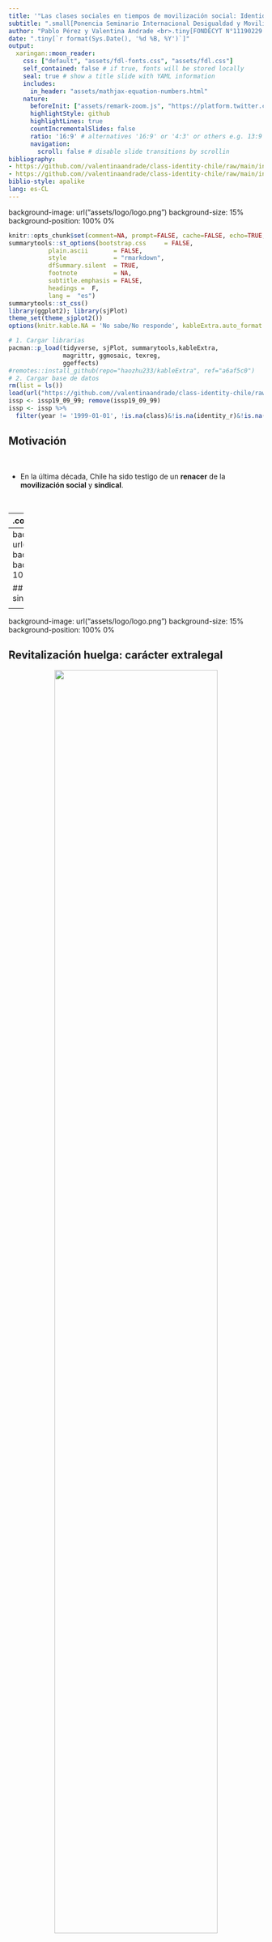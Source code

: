 ```yaml
---
title: '"Las clases sociales en tiempos de movilización social: Identidad de clases y revitalización sindical en Chile (2009-2019)"'
subtitle: ".small[Ponencia Seminario Internacional Desigualdad y Movilidad Social en América Latina (DEMOSAL)]<br>"
author: "Pablo Pérez y Valentina Andrade <br>.tiny[FONDECYT N°11190229 'Determinantes institucionales y políticos del conflicto entre empresarios y trabajadores: los casos de Argentina y Chile en perspectiva comparada']"
date: ".tiny[`r format(Sys.Date(), '%d %B, %Y')`]"
output:
  xaringan::moon_reader:
    css: ["default", "assets/fdl-fonts.css", "assets/fdl.css"]
    self_contained: false # if true, fonts will be stored locally
    seal: true # show a title slide with YAML information
    includes:
      in_header: "assets/mathjax-equation-numbers.html"
    nature:
      beforeInit: ["assets/remark-zoom.js", "https://platform.twitter.com/widgets.js"]
      highlightStyle: github
      highlightLines: true
      countIncrementalSlides: false
      ratio: '16:9' # alternatives '16:9' or '4:3' or others e.g. 13:9
      navigation:
        scroll: false # disable slide transitions by scrollin
bibliography:
- https://github.com//valentinaandrade/class-identity-chile/raw/main/input/bib/paper-bibliography.bib
- https://github.com//valentinaandrade/class-identity-chile/raw/main/input/bib/packages.bib
biblio-style: apalike
lang: es-CL
---
```

background-image: url("assets/logo/logo.png")
background-size: 15%
background-position: 100% 0%


```r
knitr::opts_chunk$set(comment=NA, prompt=FALSE, cache=FALSE, echo=TRUE, results='asis', message = F, warning = F)
summarytools::st_options(bootstrap.css     = FALSE,
           plain.ascii       = FALSE,   
           style             = "rmarkdown",
           dfSummary.silent  = TRUE, 
           footnote          = NA,
           subtitle.emphasis = FALSE,
           headings =  F,
           lang =  "es")
summarytools::st_css()
library(ggplot2); library(sjPlot)
theme_set(theme_sjplot2())
options(knitr.kable.NA = 'No sabe/No responde', kableExtra.auto_format = FALSE)
```


```r
# 1. Cargar librarias
pacman::p_load(tidyverse, sjPlot, summarytools,kableExtra,
               magrittr, ggmosaic, texreg, 
               ggeffects)
#remotes::install_github(repo="haozhu233/kableExtra", ref="a6af5c0")
# 2. Cargar base de datos
rm(list = ls())
load(url("https://github.com//valentinaandrade/class-identity-chile/raw/main/data/issp-proc2.RData"))
issp <- issp19_09_99; remove(issp19_09_99)
issp <- issp %>%
  filter(year != '1999-01-01', !is.na(class)&!is.na(identity_r)&!is.na(union)& !is.na(typewrk)&!is.na(region)&!is.na(sex)&!is.na(age), !is.na(class))
```



## Motivación

<br>

- En la última década, Chile ha sido testigo de un **renacer** de la **movilización social** y **sindical**.

<br>

--
.content-box-red[

Preguntas clave:

- **¿Qué influencia tienen estos fenómenos sobre la identidad de clase?**

- **¿Ha cambiado esta identificación en el tiempo?**

]

---
background-image: url("assets/logo/logo.png")
background-size: 15%
background-position: 100% 0%

## Movilización social y sindical

<center>
<img src="https://github.com/valentinaandrade/strikes-chile/raw/main/output/graph/strikes-evolution-social-national.png" width="80%"/>
<center>

---
background-image: url("assets/logo/logo.png")
background-size: 15%
background-position: 100% 0%

## Revitalización huelga: carácter extralegal

<center>
<img src="https://github.com/fabrica-datos-laborales/class-identity-chile/raw/main/output/images/figure1.png" width="80%"/>
<center>

---
class: fdl-black center middle
background-image: url("assets/logo/logo-blanco.png")
background-size: 15%
background-position: 100% 0%

.white[
# Hipótesis
]

.footnote.white[
FONDECYT N°11190229 **Determinantes institucionales y políticos del conflicto entre empresarios y trabajadores: los casos de Argentina y Chile en perspectiva comparada**]

---
background-image: url("assets/logo/logo.png")
background-size: 15%
background-position: 100% 0%

# Identidad de clase y posición de clase

- **Posición objetiva de clase** determina las probabilidades de que las personas se **identifiquen** una clase en particular .tiny[*(cf. Jackman y Jackman 1983; Hout 2008; Andersen y Curtis 2012; Oddsson 2018).*]


- Posiciones más desaventajadas social y económicamente tienen más probabilidades de identificarse como parte de una clase “baja” .tiny[*(Hout 2008; Elbert y Pérez 2018).*]

--

<br> 

> $H_1$: quienes se ubican en posiciones de clase trabajadora o de clase subordinada (por ejemplo, autoempleados del sector informal) tendrán mayor probabilidad de identificarse con la clase trabajadora que quienes se encuentran ubicadas en posiciones de clase “privilegiadas” (por ejemplo, empleadores, directores de empresa o gerentes de alto nivel)

---
background-image: url("assets/logo/logo.png")
background-size: 15%
background-position: 100% 0%

# Identidad de clase y afiliación sindical

- La participación en sindicatos juega un rol central en la conformación de conciencia y solidaridad de clase .tiny[(Fantasia, 1988; Dixon et al (2004))]

--

- Sindicalizados tienen muchas más probabilidades de participar en acciones políticas .tiny[(Kerrissey y Schofer, 2018)]


- Sindicalizados perciben mayores niveles de oposición de clases que quienes no lo están .tiny[(Wright, 1997; Ringqvist, 2021)]


--

> $H_2$: quienes están sindicalizados tendrán mayor probabilidad de identificarse con la clase trabajadora que quienes no lo están.

---
background-image: url("assets/logo/logo.png")
background-size: 15%
background-position: 100% 0%

# Identidad de clase y movilización en el tiempo

- Efecto del ascenso de la movilización social y el cuestionamiento a modelo neoliberal **sobre la identidad de clase trabajadora**

--

> $H_3$: la probabilidad de identificarse con la clase trabajadora en la última década será ser mayor que en la década  de 2000

<br>

---
# Interacción del auge movilización con <br>  la clase y sindicalización  

- La movilización debería haber reforzar el impacto positivo de ambas variables sobre la identificación con la clase trabajadora.

<br>

--


.pull-left[
> $H{4_1}$: el impacto positivo de ser de clase trabajadora o de clase subordinada sobre la identidad de clase trabajadora será mayor en la última década en comparación a la década del 2000

]


.pull-right[
> $H{4_2}$: el impacto positivo de la afiliación sindical sobre la identidad de clase trabajadora será mayor en la última década en comparación a la década del 2000

]

---
class: fdl-black center middle
background-image: url("assets/logo/logo-blanco.png")
background-size: 15%
background-position: 100% 0%

.white[
# Datos y métodos
]

.footnote.white[
FONDECYT N°11190229 **Determinantes institucionales y políticos del conflicto entre empresarios y trabajadores: los casos de Argentina y Chile en perspectiva comparada**]

---
background-image: url("assets/logo/logo.png")
background-size: 15%
background-position: 100% 0%

# Datos y método

- **Datos**: encuesta ISSP, módulo Desigualdades Sociales (2009 y 2019, *n* = 2.808)

- **Método**: modelos de regresión logística función [*stats v3.6.2 glm* (*Fitting Generalized Linear Models*) del *software R*](https://github.com/fabrica-datos-laborales/class-identity-chile)

.content-box-red[
$$p(identity) = \beta_o + \beta_1\cdot class + \beta_3 \cdot unionization + \beta \cdot year + \beta_4 \cdot unionization\cdot class$$
]


---


## Identidad de clase 

- Autoidentificación de clase *“¿A cuál de los siguientes estratos sociales diría que pertenece Ud.?”*.

  - clase baja, clase trabajadora, clase media baja, clase media, clase media alta y clase alta.
  
- **Variable dicotómica** en donde *1 = “clase trabajadora”* (autoidentificación como “clase baja” y “clase trabajadora”

```r
z <- data.frame(identity_r = "Total (observaciones)", p_2009 = "1.253", p_2019 = "1.012") #Total
issp  %>% 
  group_by(year,identity_r) %>%
  tally(wt=FACTOR) %>% 
  mutate(p = round(n/sum(n),3)*100,
         identity_r = ifelse(identity_r == 1, "Clase Trabajadora","Otra clase (clase media o alta)"),year = lubridate::year(year), p = paste0(p,"%")) %>% pivot_wider(names_from = year, values_from = c(n,p)) %>% select(1,starts_with("p")) %>% bind_rows(z)  %>% 
  knitr::kable(digits = 3, row.names = F,  booktabs = T,
             col.names = c("Identidad de Clase", "2009", "2019"),
             caption = "<b>1</b>: Identificación de clase según año") %>%
            kableExtra::add_header_above(c("Variable dependiente" = 1, "Año" = 2)) %>% 
            kableExtra::kable_styling(latex_options = "hold_position")%>%
            kableExtra::kable_styling(bootstrap_options = "striped", full_width = F)%>%
            kableExtra::column_spec(1, width = "9cm") %>%
  kableExtra::footnote(general = "Fuente: Elaboración propia en base a ISSP 2009, y 2019. Datos ponderados", general_title = "")
```

---


## Posición de clase 

- La posición de clase fue medida a partir de una versión modificada de diez categorías del esquema de clases propuesto por Wright (1997). 

- Siguiendo investigaciones recientes .tiny[(Elbert y Pérez, 2018)] y estudios tradicionales sobre mercado del trabajo Latinoamericano .tiny[(Tokman, 2000)], construimos una categoría para identificar a los **autoempleados semi-calificados o no calificados**.

<small><small>
```r
issp$class2 <- car::recode(issp$class, recodes = c('"1.Capitalists"="1.Empresarios";"2.Small employers"="2.Pequeños empleadores";"3.Petite bourgeoisie"="3.Pequeña burguesía formal";"4.Expert managers"="4.Expertos Directivos"; "5.Nonmanagerial experts"="5.Expertos sin autoridad"; "6.Skilled supervisors"="6.Supervisores calificados";"7.Unskilled supervisors"="7.Supervisoresno calificados";"8.Skilled workers"="8.Trabajadores calificados"; "9.Unskilled workers"="9.Trabajadores no calificados"; "10. Informal self-employed"="10.Autoempleados informales"'), as.factor=T,levels  = c("1.Empresarios", "2.Pequeños empleadores", "3.Pequeña burguesía formal", "4.Expertos Directivos", "5.Expertos sin autoridad", "6.Supervisores calificados", "7.Supervisoresno calificados", "8.Trabajadores calificados","9.Trabajadores no calificados", "10.Autoempleados informales"))
z <- data.frame(variables = "Total", valor = "(observaciones)",p_2009 = "1.253", p_2019 = "1.012") #Total
issp  %>% select(year,class2, union, FACTOR) %>%
  pivot_longer(!c(year, FACTOR), names_to = "variables", values_to = "valor") %>% 
  group_by(year,variables, valor) %>%
  tally(wt=FACTOR) %>% 
  mutate(p = round(n/sum(n),3)*100) %>% 
           mutate(year = lubridate::year(year),
                p = paste0(p,"%"),
                variables = ifelse(variables == "class2", "Posición de clase","Afiliación sindical")) %>% 
  pivot_wider(names_from = year, values_from = c(n,p)) %>% 
  select(1, 2,starts_with("p")) %>% bind_rows(z) %>%
  ungroup() %>% 
  filter(variables == "Posición de clase") %>% select(-1) %>% 
  knitr::kable(digits = 3, row.names = F,  booktabs = T,
             col.names = c("Posición de clase", "2009", "2019"),
             caption = "<b>2</b>: Predictores principales") %>%
            kableExtra::add_header_above(c(" " = 1, "Año" = 2)) %>% 
            kableExtra::kable_styling(latex_options = "hold_position") %>% 
            kableExtra::kable_styling(bootstrap_options = "striped", full_width = F)%>%
            kableExtra::column_spec(1, width = "9cm") %>%
  kableExtra::footnote(general = "", general_title = "Fuente: Elaboración propia en base a ISSP 2009, y 2019. Datos ponderados", footnote_as_chunk = F)
```
<small><small>
---
## Sindicalización  y año aplicación encuesta

```r
issp  %>% select(year,class2, union, FACTOR) %>%
  pivot_longer(!c(year, FACTOR), names_to = "variables", values_to = "valor") %>% 
  group_by(year,variables, valor) %>%
  tally(wt=FACTOR) %>% 
  mutate(p = round(n/sum(n),3)*100) %>% 
           mutate(year = lubridate::year(year),
                p = paste0(p,"%"),
                variables = ifelse(variables == "class2", "Posición de clase","Afiliación sindical")) %>% 
  pivot_wider(names_from = year, values_from = c(n,p)) %>% 
  select(1,2,starts_with("p")) %>% bind_rows(z) %>%
  ungroup() %>% 
  filter(variables != "Posición de clase") %>% select(-1) %>% 
  knitr::kable(digits = 3, row.names = F,  booktabs = T,
             col.names = c("Sindicalización", "2009", "2019"),
             caption = "<b>2</b>: Predictores principales (continuación)") %>%
            kableExtra::add_header_above(c(" " = 1, "Año" = 2)) %>% 
            kableExtra::kable_styling(latex_options = "hold_position") %>% 
            kableExtra::kable_styling(bootstrap_options = "striped", full_width = F)%>%
            kableExtra::column_spec(1, width = "9cm") %>%
  kableExtra::footnote(general = "", general_title = "Fuente: Elaboración propia en base a ISSP 2009, y 2019. Datos ponderados", footnote_as_chunk = F)

```


---

## Controles sociodemográficos

```r
#2808
z <- data.frame(variables = c("Edad", "Total"), valor = c("(en años)", "(observaciones)"),  p_2009 = c("M=46.5    SD=17.1","1.253"), p_2019 = c("M = 49.9    SD=17.21", "1.012")) #estadisticas edad
issp  %>% select(year,typewrk, sex, region, FACTOR) %>%
  pivot_longer(!c(year, FACTOR), names_to = "variables", values_to = "valor") %>% 
  group_by(year,variables, valor) %>%
  tally(wt=FACTOR) %>% 
  mutate(p = round(n/sum(n),3)*100) %>% 
         mutate(year = lubridate::year(year),
         p = paste0(p,"%"),
         variables = ifelse(variables == "region", "Region",
                    ifelse(variables == "sex", "Sexo", "Sector de empleo"))) %>% 
  pivot_wider(names_from = year, values_from = c(n,p)) %>% 
  select(1,2,starts_with("p")) %>% bind_rows(z) %>% 
  knitr::kable(digits = 3, row.names = F,  booktabs = T,
             col.names = c("Variable independiente", "Respuesta", "2009", "2019"),
             caption = "<b>3</b>: Controles sociodemográficos") %>%
            kableExtra::add_header_above(c(" " = 2, "Año" = 2)) %>% 
            kableExtra::kable_styling(latex_options = "hold_position") %>% collapse_rows(columns = 1:2) %>% 
            kableExtra::kable_styling(bootstrap_options = "striped", full_width = F)%>%
            kableExtra::column_spec(1, width = "9cm") %>%
  kableExtra::footnote(general = "Fuente: Elaboración propia en base a ISSP 2009, y 2019. Datos ponderados", general_title = "")
```

---
class: fdl-black center middle
background-image: url("assets/logo/logo-blanco.png")
background-size: 15%
background-position: 100% 0%

.white[
# Resultados
]


.footnote.white[
FONDECYT N°11190229 **Determinantes institucionales y políticos del conflicto entre empresarios y trabajadores: los casos de Argentina y Chile en perspectiva comparada**]

```r
# 4. Estimar modelo -------------------------------------------------------
# Predictores categóricos

issp$class<- as_factor(issp$class) # Clase
issp <- within(issp, class <- relevel(class, ref = "9.Unskilled workers"))

issp$year<- as.character(issp$year) # Year
issp$year<-  as_factor(issp$year)
issp$year<-  fct_rev(issp$year)
issp$sex<-  as_factor(issp$sex) # Sex
issp$union<-  as_factor(issp$union) # Union
issp <- within(issp, union <- relevel(union, ref = "No"))

#issp$typewrk<-  as_factor(issp$typewrk) # Union

# Modelos sustantivos
m00 <- glm(identity_r~ 1,data = issp,family = "binomial", weights = FACTOR)
m01 <- glm(identity_r~ class + union +year  + typewrk + sex + age + region,data = issp,family = "binomial", weights = FACTOR)
m02 <- glm(identity_r~ class +  union+ year  + typewrk + sex + age + region + year*class,data = issp,family = "binomial", weights = FACTOR)
m03 <- glm(identity_r~ class  + union + year + typewrk + sex + age + region + year*union,data = issp,family = "binomial", weights = FACTOR)

# Modelos anexos
# Modelos sustantivos
m00_w <- glm(identity_w~ 1,data = issp,family = "binomial", weights = FACTOR)
m01_w <- glm(identity_w~ class + union +year  + typewrk + sex + age + region,data = issp,family = "binomial", weights = FACTOR)
m02_w <- glm(identity_w~ class +  union+ year  + typewrk + sex + age + region + year*class,data = issp,family = "binomial", weights = FACTOR)
m03_w <- glm(identity_w~ class  + union + year + typewrk + sex + age + region + year*union,data = issp,family = "binomial", weights = FACTOR)

# 5. Presentacion
labs01 <- c("Intercepto", "1. Empresarios", "2.Pequeños empleadores",
            "3.Pequeña burguesía formal", "4.Expertos Directivos",
            "5.Expertos sin autoridad", "6.Supervisores calificados",
            "7.Supervisores no calificados", "8.Trabajadores calificados",
            "10.Autoempleados informales", "Sindicalizado", "2019", "Empleado sector privado (ref: Público)",
            "Mujer (ref:Hombre)", "Edad (en años)", "Region No RM (ref: Metropolitana)",
            "1. Empresarios- 2019", "2.Pequeños empleadores-2019", "3.Pequeña burguesía formal-2019", "4.Expertos managers-2019", "5.Expertos sin autoridad-2019", "6.Supervisores calificados-2019", "7.Supervisores no calificados-2019", "8.Trabajadores calificados-2019", "10.Autoempleados informales-2019",
            "Sindicalización-2019")
```
---

**Tabla 4.** Determinantes de la identidad de clase trabajadora en Chile, 2009 – 2019
<small><small><small><small><small><small>
```r
# Tablas------
htmlreg(l = list(m01,m02,m03),
        groups = list(" " = 1,"<b>Posición de clase</b> (ref: 9.Trabajadores no calificados)" = 2:10,
                      "<b>Sindicalización</b> (ref: No)" = 11,
                      "<b>Años</b> (ref: 2009)" = 12,
                      "<b>Controles sociodemográficos</b>" = 13:16,
                      "<b>Interacciones</b>" = 17:26),
        custom.model.names = c("Modelo 1","Modelo 2","Modelo 3"),
        caption= "",
        caption.above = "Tabla 3. Determinantes de la identidad de clase trabajadora en Chile, 2009 – 2019",
        include.aic = F,
        include.bic = F,
        include.pseudors = TRUE,
        custom.gof.rows = list("Pseudo R$^{2}$" = c("00.946","0.1066","00.953")), 
        custom.note = "$^{***}$ p < 0.001; $^{**}$ p < 0.01; $^{*}$ p < 0.05 <br> Errores estándar entre paréntesis \n**Nota**: Para identidad de clases se utilizó una recodificación restrictiva, esto es, considerando solo de 'clase trabajadora' a quienes indicador ser de 'Clase Trabajadora' y 'Clase baja'")
```
<small>
<small>
<small>
<small><small><small>
---
background-image: url("assets/logo/logo.png")
background-size: 15%
background-position: 100% 0%

<img src="https://github.com/valentinaandrade/class-identity-chile/raw/main/output/images/figure3-en.png" width="90%"/>


**Figura 3**: Probabilidad de identificación con la clase trabajadora para cada clase social, situación de sindicalización y año. *Fuente*: ISSP (2009-2019). Datos ponderados

---
background-image: url("assets/logo/logo.png")
background-size: 15%
background-position: 100% 0%

<img src="https://github.com/valentinaandrade/class-identity-chile/raw/main/output/images/figure4-en.png" width="90%"/>

**Figura 4**: Probabilidad de identificación con la clase trabajadora según clase y año.*Fuente*: ISSP (2009-2019). Datos ponderados

---
background-image: url("assets/logo/logo.png")
background-size: 15%
background-position: 100% 0%

<img src="https://github.com/valentinaandrade/class-identity-chile/raw/main/output/images/figure5-en.png" width="90%"/>

**Figura 5**: Probabilidad de identificación con la clase trabajadora según sindicalización y año. *Fuente*: ISSP (2009-2019). Datos ponderados

---

class: fdl-black center middle
background-image: url("assets/logo/logo-blanco.png")
background-size: 15%
background-position: 100% 0%

.white[

# Conclusiones
]


.footnote.white[
FONDECYT N°11190229 **Determinantes institucionales y políticos del conflicto entre empresarios y trabajadores: los casos de Argentina y Chile en perspectiva comparada**]
---
background-image: url("assets/logo/logo.png")
background-size: 15%
background-position: 100% 0%

# Conclusiones

<br>

.content-box-gray[
Quienes pertenecen a la clase trabajadora tienen mayores probabilidades de identificarse con dicha clase
]

--

.content-box-gray[
Sin embargo, *contrario nuestras hipótesis*, los análisis no indican que la identidad de clase trabajadora se refuerce como resultado de la afiliación sindical, ni que ella haya aumentado significativamente en la última década
]

--

.content-box-gray[
¿Qué explicación podemos dar a esto?
]

.content-box-red.small[
1. Sindicalización aún restringida (grandes empresas, contratos permanentes, etc.)

2. Identidad de clase trabajadora fuerte incluso en 2009 .tiny[(e.g., Elbert y Pérez, 2018)]

3. Datos de 2019 obtenidos *antes* de octubre de ese año]

---
class: fdl-black
background-image: url("assets/logo/logo-blanco.png")
background-size: 15%
background-position: 100% 0%

.white[
# ¡Gracias!
]
.pull-left[.pull-down[

.white[**Pablo Pérez Ahumada** - Investigador principal]

<a href="mailto:pperez@uahurtado.cl">
.white[`r icons::icon_style(icons::fontawesome("paper-plane"), fill = "white")` pperez@uahurtado.cl]
</a>

<a href="https://fabricadedatoslaborales.cl/">
.white[`r icons::icon_style(icons::fontawesome("link"), fill = "white")` https://fabricadedatoslaborales.cl]
</a>

<a href="http://github.com/fabrica-datos-laborales">
.white[`r icons::icon_style(icons::fontawesome("github"), fill = "white")` @fabrica-datos-laborales]
</a>

]]

.pull-right[.pull-down[

.white[**Valentina Andrade** - Asistente de investigación]

<a href="mailto:valentinaandrade@uchile.cl">
.white[`r icons::icon_style(icons::fontawesome("paper-plane"), fill = "white")` valentinaandrade@uchile.cl]
</a>

<a href="valentinaandrade.netlify.app">
.white[`r icons::icon_style(icons::fontawesome("link"), fill = "white")` valentinaandrade.netlify.app]
</a>

<a href="https://github.com/valentinaandrade">
.white[`r icons::icon_style(icons::fontawesome("github"), fill = "white")` @valentinaandrade]
</a>


]]

[Descargar presentación en PDF](https://github.com/fabrica-datos-laborales/demosal2021/raw/main/output/perez-andrade-demosal2021.pdf)

.footnote.white[
FONDECYT N°11190229 **Determinantes institucionales y políticos del conflicto entre empresarios y trabajadores: los casos de Argentina y Chile en perspectiva comparada**]
